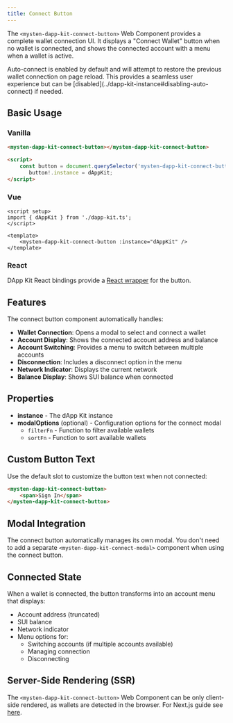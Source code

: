 ```yaml
---
title: Connect Button
---
```


The `<mysten-dapp-kit-connect-button>` Web Component provides a complete wallet connection UI. It
displays a "Connect Wallet" button when no wallet is connected, and shows the connected account with
a menu when a wallet is active.

<Callout>
	Auto-connect is enabled by default and will attempt to restore the previous wallet connection on
	page reload. This provides a seamless user experience but can be
	[disabled](../dapp-kit-instance#disabling-auto-connect) if needed.
</Callout>

## Basic Usage

### Vanilla

```html
<mysten-dapp-kit-connect-button></mysten-dapp-kit-connect-button>

<script>
	const button = document.querySelector('mysten-dapp-kit-connect-button');
	   button!.instance = dAppKit;
</script>
```

### Vue

```vue
<script setup>
import { dAppKit } from './dapp-kit.ts';
</script>

<template>
	<mysten-dapp-kit-connect-button :instance="dAppKit" />
</template>
```

### React

DApp Kit React bindings provide a
[React wrapper](../framework-guides/react/components/connect-button) for the button.

## Features

The connect button component automatically handles:

- **Wallet Connection**: Opens a modal to select and connect a wallet
- **Account Display**: Shows the connected account address and balance
- **Account Switching**: Provides a menu to switch between multiple accounts
- **Disconnection**: Includes a disconnect option in the menu
- **Network Indicator**: Displays the current network
- **Balance Display**: Shows SUI balance when connected

## Properties

- **instance** - The dApp Kit instance
- **modalOptions** (optional) - Configuration options for the connect modal
  - `filterFn` - Function to filter available wallets
  - `sortFn` - Function to sort available wallets

## Custom Button Text

Use the default slot to customize the button text when not connected:

```html
<mysten-dapp-kit-connect-button>
	<span>Sign In</span>
</mysten-dapp-kit-connect-button>
```

## Modal Integration

The connect button automatically manages its own modal. You don't need to add a separate
`<mysten-dapp-kit-connect-modal>` component when using the connect button.

## Connected State

When a wallet is connected, the button transforms into an account menu that displays:

- Account address (truncated)
- SUI balance
- Network indicator
- Menu options for:
  - Switching accounts (if multiple accounts available)
  - Managing connection
  - Disconnecting

## Server-Side Rendering (SSR)

The `<mysten-dapp-kit-connect-button>` Web Component can be only client-side rendered, as wallets
are detected in the browser. For Next.js guide see [here](../framework-guides/next-js).
